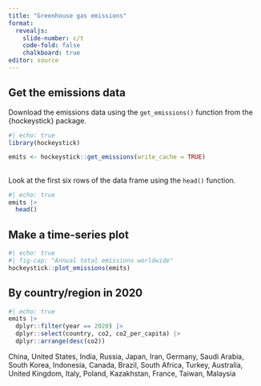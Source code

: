 ```yaml
---
title: "Greenhouse gas emissions"
format: 
  revealjs:
    slide-number: c/t
    code-fold: false
    chalkboard: true
editor: source
---
```



## Get the emissions data

Download the emissions data using the `get_emissions()` function from the {hockeystick} package.

```r
#| echo: true
library(hockeystick)

emits <- hockeystick::get_emissions(write_cache = TRUE)
```

##

Look at the first six rows of the data frame using the `head()` function.

```r
#| echo: true
emits |>
  head()
```

## Make a time-series plot

```r
#| echo: true
#| fig-cap: "Annual total emissions worldwide"
hockeystick::plot_emissions(emits)
```

## By country/region in 2020
```r
#| echo: true
emits |>
  dplyr::filter(year == 2020) |>
  dplyr::select(country, co2, co2_per_capita) |>
  dplyr::arrange(desc(co2))
```

China, United States, India, Russia, Japan, Iran, Germany, Saudi Arabia, South Korea, Indonesia, Canada, Brazil, South Africa, Turkey, Australia, United Kingdom, Italy, Poland, Kazakhstan, France, Taiwan, Malaysia